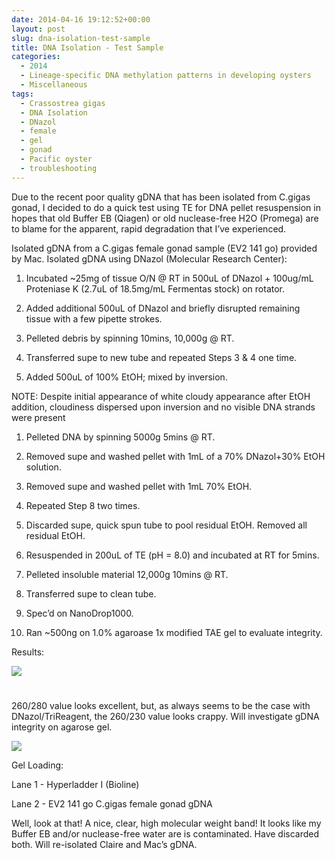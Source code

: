 ```yaml
---
date: 2014-04-16 19:12:52+00:00
layout: post
slug: dna-isolation-test-sample
title: DNA Isolation - Test Sample
categories:
  - 2014
  - Lineage-specific DNA methylation patterns in developing oysters
  - Miscellaneous
tags:
  - Crassostrea gigas
  - DNA Isolation
  - DNazol
  - female
  - gel
  - gonad
  - Pacific oyster
  - troubleshooting
---
```


Due to the recent poor quality gDNA that has been isolated from C.gigas gonad, I decided to do a quick test using TE for DNA pellet resuspension in hopes that old Buffer EB (Qiagen) or old nuclease-free H2O (Promega) are to blame for the apparent, rapid degradation that I've experienced.

Isolated gDNA from a C.gigas female gonad sample (EV2 141 go) provided by Mac. Isolated gDNA using DNazol (Molecular Research Center):





  1. Incubated ~25mg of tissue O/N @ RT in 500uL of DNazol + 100ug/mL Proteniase K (2.7uL of 18.5mg/mL Fermentas stock) on rotator.



  2. Added additional 500uL of DNazol and briefly disrupted remaining tissue with a few pipette strokes.



  3. Pelleted debris by spinning 10mins, 10,000g @ RT.



  4. Transferred supe to new tube and repeated Steps 3 & 4 one time.



  5. Added 500uL of 100% EtOH; mixed by inversion.






NOTE: Despite initial appearance of white cloudy appearance after EtOH addition, cloudiness dispersed upon inversion and no visible DNA strands were present





  1. Pelleted DNA by spinning 5000g 5mins @ RT.



  2. Removed supe and washed pellet with 1mL of a 70% DNazol+30% EtOH solution.



  3. Removed supe and washed pellet with 1mL 70% EtOH.



  4. Repeated Step 8 two times.



  5. Discarded supe, quick spun tube to pool residual EtOH. Removed all residual EtOH.



  6. Resuspended in 200uL of TE (pH = 8.0) and incubated at RT for 5mins.



  7. Pelleted insoluble material 12,000g 10mins @ RT.



  8. Transferred supe to clean tube.



  9. Spec'd on NanoDrop1000.



  10. Ran ~500ng on 1.0% agaroase 1x modified TAE gel to evaluate integrity.






Results:

![](https://eagle.fish.washington.edu/Arabidopsis/20140416%20-%20EV2_141_go_ODs.JPG)



# 



260/280 value looks excellent, but, as always seems to be the case with DNazol/TriReagent, the 260/230 value looks crappy. Will investigate gDNA integrity on agarose gel.

![](https://eagle.fish.washington.edu/Arabidopsis/20140416%20-%20Gel%20EV2%20141%20go%20gDNA.jpg)

Gel Loading:

Lane 1 - Hyperladder I (Bioline)

Lane 2 - EV2 141 go C.gigas female gonad gDNA

Well, look at that! A nice, clear, high molecular weight band! It looks like my Buffer EB and/or nuclease-free water are is contaminated. Have discarded both. Will re-isolated Claire and Mac's gDNA.
